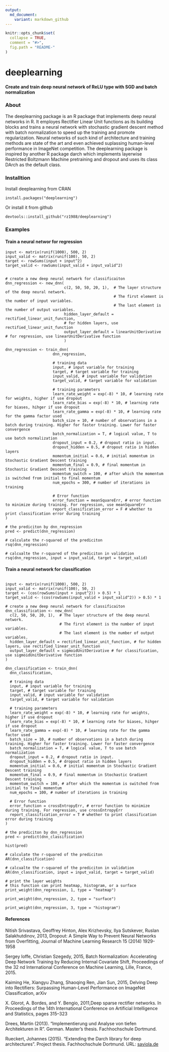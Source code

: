 ```yaml
---
output:
  md_document:
    variant: markdown_github
---
```


<!-- README.md is generated from README.Rmd. Please edit that file -->

```r
knitr::opts_chunk$set(
  collapse = TRUE,
  comment = "#>",
  fig.path = "README-"
)
```

deeplearning 
=====

#### Create and train deep neural network of ReLU type with SGD and batch normalization

### About
The deeplearning package is an R package that implements deep neural networks in R. It employes Rectifier Linear Unit functions as its building blocks and trains a neural network with stochastic gradient descent method with batch normalization to speed up the training and promote regularization. Neural networks of such kind of architecture and training methods are state of the art and even achieved suplassing human-level performance in ImageNet competition. The deeplearning package is inspired by another R package darch which implements layerwise Restricted Boltzmann Machine pretraining and dropout and uses its class DArch as the default class. 

### Installtion 

Install deeplearning from CRAN 
```
install.packages("deeplearning")
```

Or install it from github 
```
devtools::install_github("rz1988/deeplearning")
```

### Examples 

#### Train a neural networ for regression 

```
input <- matrix(runif(1000), 500, 2)
input_valid <- matrix(runif(100), 50, 2)
target <- rowSums(input + input^2)
target_valid <- rowSums(input_valid + input_valid^2)


# create a new deep neural network for classificaiton
dnn_regression <- new_dnn(
                          c(2, 50, 50, 20, 1),  # The layer structure of the deep neural network.
                                                # The first element is the number of input variables.
                                                # The last element is the number of output variables.
                          hidden_layer_default = rectified_linear_unit_function, 
                          # for hidden layers, use rectified_linear_unit_function
                          output_layer_default = linearUnitDerivative # for regression, use linearUnitDerivative function
                          )

dnn_regression <- train_dnn(
                     dnn_regression,

                     # training data
                     input, # input variable for training
                     target, # target variable for training
                     input_valid, # input variable for validation
                     target_valid, # target variable for validation

                     # training parameters
                     learn_rate_weight = exp(-8) * 10, # learning rate for weights, higher if use dropout
                     learn_rate_bias = exp(-8) * 10, # learning rate for biases, hihger if use dropout
                     learn_rate_gamma = exp(-8) * 10, # learning rate for the gamma factor used
                     batch_size = 10, # number of observations in a batch during training. Higher for faster training. Lower for faster convergence
                     batch_normalization = T, # logical value, T to use batch normalization
                     dropout_input = 0.2, # dropout ratio in input.
                     dropout_hidden = 0.5, # dropout ratio in hidden layers
                     momentum_initial = 0.6, # initial momentum in Stochastic Gradient Descent training
                     momentum_final = 0.9, # final momentum in Stochastic Gradient Descent training
                     momentum_switch = 100, # after which the momentum is switched from initial to final momentum
                     num_epochs = 300, # number of iterations in training

                     # Error function
                     error_function = meanSquareErr, # error function to minimize during training. For regression, use meanSquareErr
                     report_classification_error = F # whether to print classification error during training
)

# the prediciton by dnn_regression
pred <- predict(dnn_regression)

# calculate the r-squared of the prediciton
rsq(dnn_regression)

# calcualte the r-squared of the prediciton in validation
rsq(dnn_regression, input = input_valid, target = target_valid)
```

#### Train a neural network for classification 

```

input <- matrix(runif(1000), 500, 2)
input_valid <- matrix(runif(100), 50, 2)
target <- (cos(rowSums(input + input^2)) > 0.5) * 1
target_valid <- (cos(rowSums(input_valid + input_valid^2)) > 0.5) * 1

# create a new deep neural network for classificaiton
dnn_classification <- new_dnn(
  c(2, 50, 50, 20, 1),  # The layer structure of the deep neural network.
                        # The first element is the number of input variables.
                        # The last element is the number of output variables.
  hidden_layer_default = rectified_linear_unit_function, # for hidden layers, use rectified_linear_unit_function
  output_layer_default = sigmoidUnitDerivative # for classification, use sigmoidUnitDerivative function
)

dnn_classification <- train_dnn(
  dnn_classification,

  # training data
  input, # input variable for training
  target, # target variable for training
  input_valid, # input variable for validation
  target_valid, # target variable for validation

  # training parameters
  learn_rate_weight = exp(-8) * 10, # learning rate for weights, higher if use dropout
  learn_rate_bias = exp(-8) * 10, # learning rate for biases, hihger if use dropout
  learn_rate_gamma = exp(-8) * 10, # learning rate for the gamma factor used
  batch_size = 10, # number of observations in a batch during training. Higher for faster training. Lower for faster convergence
  batch_normalization = T, # logical value, T to use batch normalization
  dropout_input = 0.2, # dropout ratio in input.
  dropout_hidden = 0.5, # dropout ratio in hidden layers
  momentum_initial = 0.6, # initial momentum in Stochastic Gradient Descent training
  momentum_final = 0.9, # final momentum in Stochastic Gradient Descent training
  momentum_switch = 100, # after which the momentum is switched from initial to final momentum
  num_epochs = 100, # number of iterations in training

  # Error function
  error_function = crossEntropyErr, # error function to minimize during training. For regression, use crossEntropyErr
  report_classification_error = T # whether to print classification error during training
)

# the prediciton by dnn_regression
pred <- predict(dnn_classification)

hist(pred)

# calculate the r-squared of the prediciton
AR(dnn_classification)

# calcualte the r-squared of the prediciton in validation
AR(dnn_classification, input = input_valid, target = target_valid)

# print the layer weights
# this function can print heatmap, histogram, or a surface
print_weight(dnn_regression, 1, type = "heatmap")

print_weight(dnn_regression, 2, type = "surface")

print_weight(dnn_regression, 3, type = "histogram")
```

#### References 
Nitish Srivastava, Geoffrey Hinton, Alex Krizhevsky, Ilya Sutskever, Ruslan Salakhutdinov, 2013, Dropout: A Simple Way to Prevent Neural Networks from Overfitting, Journal of Machine Learning Research 15 (2014) 1929-1958

Sergey Ioffe, Christian Szegedy, 2015, Batch Normalization: Accelerating Deep Network Training by Reducing Internal Covariate Shift, Proceedings of the 32 nd International Conference on Machine Learning, Lille, France, 2015.

Kaiming He, Xiangyu Zhang, Shaoqing Ren, Jian Sun, 2015, Delving Deep into Rectifiers: Surpassing Human-Level Performance on ImageNet Classification, arXiv

X. Glorot, A. Bordes, and Y. Bengio, 2011,Deep sparse rectifier networks. In Proceedings of the 14th International Conference on Artificial Intelligence and Statistics, pages 315–323


Drees, Martin (2013). "Implementierung und Analyse von tiefen Architekturen
in R". German. Master's thesis. Fachhochschule Dortmund.

Rueckert, Johannes (2015). "Extending the Darch library for deep
architectures". Project thesis. Fachhochschule Dortmund.
URL: [saviola.de](http://static.saviola.de/publications/rueckert_2015.pdf)


 
